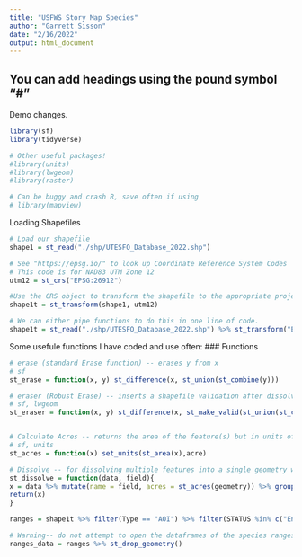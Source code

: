 ```yaml
---
title: "USFWS Story Map Species"
author: "Garrett Sisson"
date: "2/16/2022"
output: html_document
---
```


## You can add headings using the pound symbol "#"
Demo changes.

```r
library(sf)
library(tidyverse)

# Other useful packages!
#library(units)
#library(lwgeom)
#library(raster)

# Can be buggy and crash R, save often if using
# library(mapview)

```

Loading Shapefiles
```r
# Load our shapefile
shape1 = st_read("./shp/UTESFO_Database_2022.shp")

# See "https://epsg.io/" to look up Coordinate Reference System Codes
# This code is for NAD83 UTM Zone 12
utm12 = st_crs("EPSG:26912") 

#Use the CRS object to transform the shapefile to the appropriate projection
shape1t = st_transform(shape1, utm12)

# We can either pipe functions to do this in one line of code.  
shape1t = st_read("./shp/UTESFO_Database_2022.shp") %>% st_transform("EPSG:26912")
```

Some usefule functions I have coded and use often:
### Functions
```r
# erase (standard Erase function) -- erases y from x
# sf
st_erase = function(x, y) st_difference(x, st_union(st_combine(y)))

# eraser (Robust Erase) -- inserts a shapefile validation after dissolving the erase feature. sometimes necessary if the erase feature is a complex/irregular geometry
# sf, lwgeom
st_eraser = function(x, y) st_difference(x, st_make_valid(st_union(st_combine(y))))


# Calculate Acres -- returns the area of the feature(s) but in units of acres instead of m^2 (default); note you easily change this function to report mi2, km2, etc.
# sf, units
st_acres = function(x) set_units(st_area(x),acre)

# Dissolve -- for dissolving multiple features into a single geometry with no internal lines. To do this, you need to specify a field to dissolve by.  
st_dissolve = function(data, field){
x = data %>% mutate(name = field, acres = st_acres(geometry)) %>% group_by(name) %>% summarise(acres = sum(acres)) %>% mutate(acres = st_acres(geometry))
return(x)
}
```


```r
ranges = shape1t %>% filter(Type == "AOI") %>% filter(STATUS %in% c("Endangered", "Threatened", "Candidate")) 

# Warning-- do not attempt to open the dataframes of the species ranges without first removing the geometry column.  There are too many vertices in the fish ranges for R to handle.  
ranges_data = ranges %>% st_drop_geometry()
```

